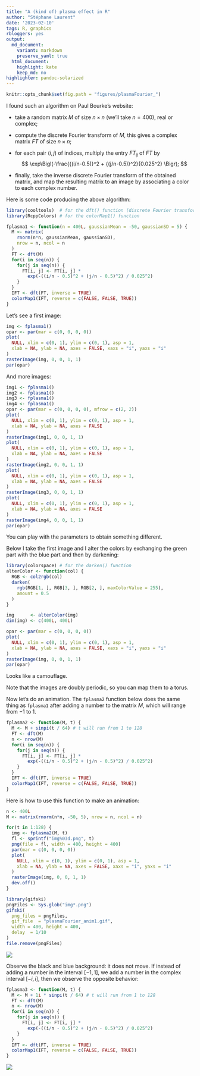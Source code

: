```yaml
---
title: "A (kind of) plasma effect in R"
author: "Stéphane Laurent"
date: '2023-02-10'
tags: R, graphics
rbloggers: yes
output:
  md_document:
    variant: markdown
    preserve_yaml: true
  html_document:
    highlight: kate
    keep_md: no
highlighter: pandoc-solarized
---
```


```r
knitr::opts_chunk$set(fig.path = "figures/plasmaFourier_")
```

I found such an algorithm on Paul Bourke's website:

- take a random matrix $M$ of size $n \times n$ (we'll take $n=400$), real 
or complex;

- compute the discrete Fourier transform of $M$, this gives a complex matrix 
$FT$ of size $n \times n$;

- for each pair $(i,j)$ of indices, multiply the entry $FT_{ij}$ of $FT$ by  
$$
\exp\Bigl(-\frac{{(i/n-0.5)}^2 + {(j/n-0.5)}^2}{0.025^2} \Bigr);
$$
- finally, take the inverse discrete Fourier transform of the obtained matrix, 
and map the resulting matrix to an image by associating a color to each 
complex number.

Here is some code producing the above algorithm:

```r
library(cooltools)  # for the dft() function (discrete Fourier transform)
library(RcppColors) # for the colorMap1() function

fplasma1 <- function(n = 400L, gaussianMean = -50, gaussianSD = 5) {
  M <- matrix(
    rnorm(n*n, gaussianMean, gaussianSD), 
    nrow = n, ncol = n
  )
  FT <- dft(M)
  for(i in seq(n)) {
    for(j in seq(n)) {
      FT[i, j] <- FT[i, j] * 
        exp(-((i/n - 0.5)^2 + (j/n - 0.5)^2) / 0.025^2)
    }
  }
  IFT <- dft(FT, inverse = TRUE)
  colorMap1(IFT, reverse = c(FALSE, FALSE, TRUE))
}
```

Let's see a first image:

```r
img <- fplasma1()
opar <- par(mar = c(0, 0, 0, 0))
plot(
  NULL, xlim = c(0, 1), ylim = c(0, 1), asp = 1, 
  xlab = NA, ylab = NA, axes = FALSE, xaxs = "i", yaxs = "i"
)
rasterImage(img, 0, 0, 1, 1)
par(opar)
```

And more images:

```r
img1 <- fplasma1()
img2 <- fplasma1()
img3 <- fplasma1()
img4 <- fplasma1()
opar <- par(mar = c(0, 0, 0, 0), mfrow = c(2, 2))
plot(
  NULL, xlim = c(0, 1), ylim = c(0, 1), asp = 1, 
  xlab = NA, ylab = NA, axes = FALSE
)
rasterImage(img1, 0, 0, 1, 1)
plot(
  NULL, xlim = c(0, 1), ylim = c(0, 1), asp = 1, 
  xlab = NA, ylab = NA, axes = FALSE
)
rasterImage(img2, 0, 0, 1, 1)
plot(
  NULL, xlim = c(0, 1), ylim = c(0, 1), asp = 1, 
  xlab = NA, ylab = NA, axes = FALSE
)
rasterImage(img3, 0, 0, 1, 1)
plot(
  NULL, xlim = c(0, 1), ylim = c(0, 1), asp = 1, 
  xlab = NA, ylab = NA, axes = FALSE
)
rasterImage(img4, 0, 0, 1, 1)
par(opar)
```

You can play with the parameters to obtain something different.

Below I take the first image and I alter the colors by exchanging the green 
part with the blue part and then by darkening:

```r
library(colorspace) # for the darken() function
alterColor <- function(col) {
  RGB <- col2rgb(col)
  darken(
    rgb(RGB[1, ], RGB[3, ], RGB[2, ], maxColorValue = 255),
    amount = 0.5
  )
}

img      <- alterColor(img)
dim(img) <- c(400L, 400L)
```

```r
opar <- par(mar = c(0, 0, 0, 0))
plot(
  NULL, xlim = c(0, 1), ylim = c(0, 1), asp = 1, 
  xlab = NA, ylab = NA, axes = FALSE, xaxs = "i", yaxs = "i"
)
rasterImage(img, 0, 0, 1, 1)
par(opar)
```

Looks like a camouflage. 

Note that the images are doubly periodic, so you can map them to a torus.

Now let's do an animation. The `fplasma2` function below does the same thing 
as `fplasma1` after adding a number to the matrix $M$, which will range from 
$-1$ to $1$.

```r
fplasma2 <- function(M, t) {
  M <- M + sinpi(t / 64) # t will run from 1 to 128
  FT <- dft(M)
  n <- nrow(M)
  for(i in seq(n)) {
    for(j in seq(n)) {
      FT[i, j] <- FT[i, j] * 
        exp(-((i/n - 0.5)^2 + (j/n - 0.5)^2) / 0.025^2)
    }
  }
  IFT <- dft(FT, inverse = TRUE)
  colorMap1(IFT, reverse = c(FALSE, FALSE, TRUE))
}
```

Here is how to use this function to make an animation:

```r
n <- 400L
M <- matrix(rnorm(n*n, -50, 5), nrow = n, ncol = n)

for(t in 1:128) {
  img <- fplasma2(M, t)
  fl <- sprintf("img%03d.png", t)
  png(file = fl, width = 400, height = 400)
  par(mar = c(0, 0, 0, 0))
  plot(
    NULL, xlim = c(0, 1), ylim = c(0, 1), asp = 1,
    xlab = NA, ylab = NA, axes = FALSE, xaxs = "i", yaxs = "i"
  )
  rasterImage(img, 0, 0, 1, 1)
  dev.off()
}

library(gifski)
pngFiles <- Sys.glob("img*.png")
gifski(
  png_files = pngFiles,
  gif_file  = "plasmaFourier_anim1.gif",
  width = 400, height = 400,
  delay  = 1/10
)
file.remove(pngFiles)
```

![](./figures/plasmaFourier_anim1.gif)

Observe the black and blue background: it does not move. If instead of adding 
a number in the interval $[-1, 1]$, we add a number in the complex interval 
$[-i, i]$, then we observe the opposite behavior:

```r
fplasma3 <- function(M, t) {
  M <- M + 1i * sinpi(t / 64) # t will run from 1 to 128
  FT <- dft(M)
  n <- nrow(M)
  for(i in seq(n)) {
    for(j in seq(n)) {
      FT[i, j] <- FT[i, j] * 
        exp(-((i/n - 0.5)^2 + (j/n - 0.5)^2) / 0.025^2)
    }
  }
  IFT <- dft(FT, inverse = TRUE)
  colorMap1(IFT, reverse = c(FALSE, FALSE, TRUE))
}
```

![](./figures/plasmaFourier_anim2.gif)

